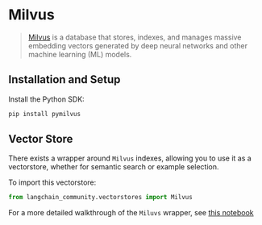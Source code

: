 # Milvus

>[Milvus](https://milvus.io/docs/overview.md) is a database that stores, indexes, and manages
> massive embedding vectors generated by deep neural networks and other machine learning (ML) models.


## Installation and Setup

Install the Python SDK:

```bash
pip install pymilvus
```

## Vector Store

There exists a wrapper around `Milvus` indexes, allowing you to use it as a vectorstore,
whether for semantic search or example selection.

To import this vectorstore:
```python
from langchain_community.vectorstores import Milvus
```

For a more detailed walkthrough of the `Miluvs` wrapper, see [this notebook](/docs/integrations/vectorstores/milvus)
